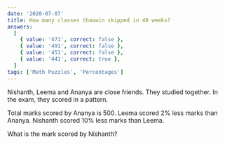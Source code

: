 ```yaml
---
date: '2020-07-07'
title: How many classes thaswin skipped in 40 weeks?
answers:
  [
    { value: '471', correct: false },
    { value: '491', correct: false },
    { value: '451', correct: false },
    { value: '441', correct: true },
  ]
tags: ['Math Puzzles', 'Percentages']
---
```


Nishanth, Leema and Ananya are close friends. They studied together. In the exam, they scored in a pattern.

Total marks scored by Ananya is 500. Leema scored 2% less marks than Ananya. Nishanth scored 10% less marks than Leema.

What is the mark scored by Nishanth?
